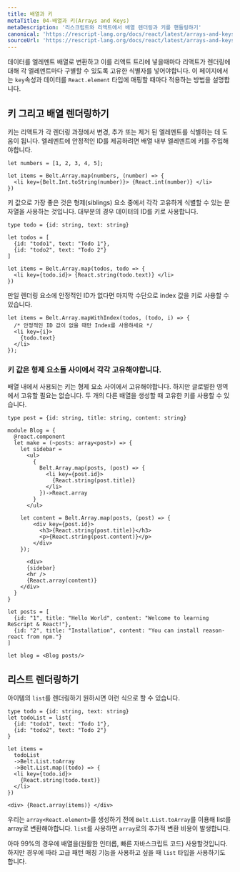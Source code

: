 ```yaml
---
title: 배열과 키
metaTitle: 04-배열과 키(Arrays and Keys)
metaDescription: '리스크립트와 리액트에서 배열 렌더링과 키를 핸들링하기'
canonical: 'https://rescript-lang.org/docs/react/latest/arrays-and-keys'
sourceUrl: 'https://rescript-lang.org/docs/react/latest/arrays-and-keys'
---
```


데이터를 엘레멘트 배열로 변환하고 이를 리액트 트리에 넣을때마다 리액트가 렌더링에 대해 각 엘레멘트마다 구별할 수 있도록 고유한 식별자를 넣어야합니다. 이 페이지에서는 `key`속성과 데이터를 `React.element` 타입에 매핑할 때마다 적용하는 방법을 설명합니다.

## 키 그리고 배열 렌더링하기

키는 리액트가 각 렌더링 과정에서 변경, 추가 또는 제거 된 엘레멘트를 식별하는 데 도움이 됩니다. 엘레멘트에 안정적인 ID를 제공하려면 배열 내부 엘레멘트에 키를 주입해야합니다.

```reason
let numbers = [1, 2, 3, 4, 5];

let items = Belt.Array.map(numbers, (number) => {
  <li key={Belt.Int.toString(number)}> {React.int(number)} </li>
})
```

키 값으로 가장 좋은 것은 형제(siblings) 요소 중에서 각각 고유하게 식별할 수 있는 문자열을 사용하는 것입니다. 대부분의 경우 데이터의 ID를 키로 사용합니다.

```reason
type todo = {id: string, text: string}

let todos = [
  {id: "todo1", text: "Todo 1"},
  {id: "todo2", text: "Todo 2"}
]

let items = Belt.Array.map(todos, todo => {
  <li key={todo.id}> {React.string(todo.text)} </li>
})
```

만일 렌더링 요소에 안정적인 ID가 없다면 마지막 수단으로 index 값을 키로 사용할 수 있습니다.

```reason {2,3}
let items = Belt.Array.mapWithIndex(todos, (todo, i) => {
  /* 안정적인 ID 값이 없을 때만 Index를 사용하세요 */
  <li key={i}>
    {todo.text}
  </li>
});
```

### 키 값은 형제 요소들 사이에서 각각 고유해야합니다.

배열 내에서 사용되는 키는 형제 요소 사이에서 고유해야합니다. 하지만 글로벌한 영역에서 고유할 필요는 없습니다. 두 개의 다른 배열을 생성할 때 고유한 키를 사용할 수 있습니다.

```reason {6,10,17,18,25,27}
type post = {id: string, title: string, content: string}

module Blog = {
  @react.component
  let make = (~posts: array<post>) => {
    let sidebar =
      <ul>
        {
          Belt.Array.map(posts, (post) => {
            <li key={post.id}>
              {React.string(post.title)}
            </li>
          })->React.array
        }
      </ul>

    let content = Belt.Array.map(posts, (post) => {
        <div key={post.id}>
          <h3>{React.string(post.title)}</h3>
          <p>{React.string(post.content)}</p>
        </div>
    });

      <div>
      {sidebar}
      <hr />
      {React.array(content)}
    </div>
  }
}

let posts = [
  {id: "1", title: "Hello World", content: "Welcome to learning ReScript & React!"},
  {id: "2", title: "Installation", content: "You can install reason-react from npm."}
]

let blog = <Blog posts/>
```

## 리스트 렌더링하기

아이템의 `list`를 렌더링하기 원하시면 이런 식으로 할 수 있습니다.

```reason
type todo = {id: string, text: string}
let todoList = list{
  {id: "todo1", text: "Todo 1"},
  {id: "todo2", text: "Todo 2"}
}

let items =
  todoList
  ->Belt.List.toArray
  ->Belt.List.map((todo) => {
  <li key={todo.id}>
    {React.string(todo.text)}
  </li>
})

<div> {React.array(items)} </div>
```

우리는 `array<React.element>`를 생성하기 전에 `Belt.List.toArray`를 이용해 list를 array로 변환해야합니다. `list`를 사용하면 `array`로의 추가적 변환 비용이 발생합니다.

아마 99%의 경우에 배열을(원활한 인터롭, 빠른 자바스크립트 코드) 사용할것입니다. 하지만 경우에 따라 고급 패턴 매칭 기능을 사용하고 싶을 때 `list` 타입을 사용하기도 합니다.
